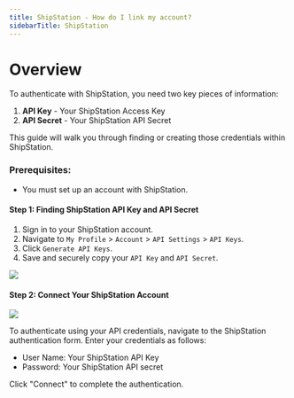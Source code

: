 ```yaml
---
title: ShipStation - How do I link my account?
sidebarTitle: ShipStation
---
```


# Overview

To authenticate with ShipStation, you need two key pieces of information:
1. **API Key** - Your ShipStation Access Key
2. **API Secret** - Your ShipStation API Secret

This guide will walk you through finding or creating those credentials within ShipStation.

### Prerequisites:

- You must set up an account with ShipStation.

#### Step 1: Finding ShipStation API Key and API Secret
1. Sign in to your ShipStation account.
2. Navigate to `My Profile` > `Account` > `API Settings` > `API Keys`.
3. Click `Generate API Keys`.
4. Save and securely copy your `API Key` and `API Secret`.

<img src="/integrations/all/shipstation/ship1.png" />

#### Step 2: Connect Your ShipStation Account

<img src="/integrations/all/shipstation/nango_connect_ui.png" />

To authenticate using your API credentials, navigate to the ShipStation authentication form.
Enter your credentials as follows:
- User Name: Your ShipStation API Key
- Password: Your ShipStation API secret

Click "Connect" to complete the authentication.
